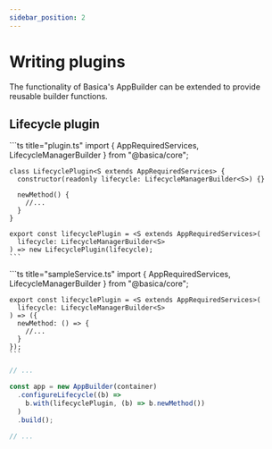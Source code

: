 ```yaml
---
sidebar_position: 2
---
```


# Writing plugins

The functionality of Basica's AppBuilder can be extended to provide reusable builder functions.

## Lifecycle plugin

<Tabs groupId="ts-style">
  <TabItem value="classes" label="Classes">
    ```ts title="plugin.ts"
    import { AppRequiredServices, LifecycleManagerBuilder } from "@basica/core";

    class LifecyclePlugin<S extends AppRequiredServices> {
      constructor(readonly lifecycle: LifecycleManagerBuilder<S>) {}

      newMethod() {
        //...
      }
    }

    export const lifecyclePlugin = <S extends AppRequiredServices>(
      lifecycle: LifecycleManagerBuilder<S>
    ) => new LifecyclePlugin(lifecycle);
    ```

  </TabItem>
  <TabItem value="objects" label="Object Factory">
    ```ts title="sampleService.ts"
    import { AppRequiredServices, LifecycleManagerBuilder } from "@basica/core";

    export const lifecyclePlugin = <S extends AppRequiredServices>(
      lifecycle: LifecycleManagerBuilder<S>
    ) => ({
      newMethod: () => {
        //...
      }
    });
    ```

  </TabItem>
</Tabs>

```ts title="index.ts"
// ...

const app = new AppBuilder(container)
  .configureLifecycle((b) =>
    b.with(lifecyclePlugin, (b) => b.newMethod())
  )
  .build();

// ...
```